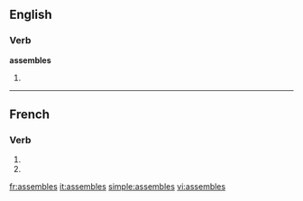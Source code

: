 {{also|assemblés}}
==English==

===Verb===
'''assembles'''

# {{third-person singular of|[[assemble]]}}

----

==French==

===Verb===
{{fr-verb-form}}

# {{form of|[[second-person|Second-person]] [[singular]] [[present indicative]]|assembler|lang=French}}
# {{form of|Second-person singular [[present subjunctive]]|assembler |lang=French}}

[[fr:assembles]]
[[it:assembles]]
[[simple:assembles]]
[[vi:assembles]]